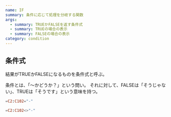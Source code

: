 ```yaml
---
name: IF
summary: 条件に応じて処理を分岐する関数
args:
  - summary: TRUEかFALSEを返す条件式
  - summary: TRUEの場合の表示
  - summary: FALSEの場合の表示
category: condition
---
```


## 条件式

結果がTRUEかFALSEになるものを条件式と呼ぶ。

条件とは、「〜かどうか？」という問い。
それに対して、FALSEは「そうじゃない」、TRUEは「そうです」という意味を持つ。

```elm caption="例：セルの中身がハイフンであればTRUE、そうでなければFALSE（=で等しいかどうかを比較）"
=C2:C102="-"
```

```elm caption="例：セルの中身がハイフンでなければTRUE、そうでなければFALSE（<>で等しくないかどうかを比較）"
=C2:C102<>"-"
```
